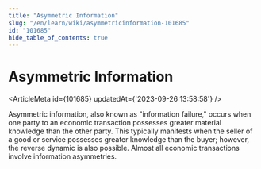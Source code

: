 ```yaml
---
title: "Asymmetric Information"
slug: "/en/learn/wiki/asymmetricinformation-101685"
id: "101685"
hide_table_of_contents: true
---
```



# Asymmetric Information

<ArticleMeta id={101685} updatedAt={'2023-09-26 13:58:58'} />
<div className='border-solid border-b border-t-0 my-4 border-[var(--ifm-color-gray-300)]' />

Asymmetric information, also known as "information failure," occurs when one party to an economic transaction possesses greater material knowledge than the other party. This typically manifests when the seller of a good or service possesses greater knowledge than the buyer; however, the reverse dynamic is also possible. Almost all economic transactions involve information asymmetries.
